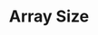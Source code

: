 ---
id: "ds_easy_010"
questionType: "MULTIPLE_CHOICE"
title: "Array Size"
description: "What determines the size of a static array?"
difficulty: "EASY"
category: "Data Structures"
options:
  - "Number of elements inserted"
  - "Memory available"
  - "Declared size"
  - "Operating system"
correctAnswer: 2
---